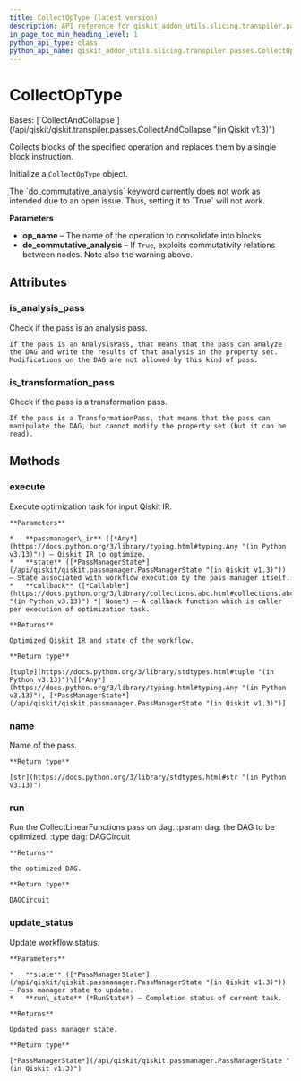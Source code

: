 ```yaml
---
title: CollectOpType (latest version)
description: API reference for qiskit_addon_utils.slicing.transpiler.passes.CollectOpType in the latest version of qiskit-addon-utils
in_page_toc_min_heading_level: 1
python_api_type: class
python_api_name: qiskit_addon_utils.slicing.transpiler.passes.CollectOpType
---
```


# CollectOpType

<Class id="qiskit_addon_utils.slicing.transpiler.passes.CollectOpType" isDedicatedPage={true} github="https://github.com/Qiskit/qiskit-addon-utils/tree/stable/0.1/qiskit_addon_utils/slicing/transpiler/passes/collect_op_type.py#L28-L58" signature="CollectOpType(*args, **kwargs)" modifiers="class">
  Bases: [`CollectAndCollapse`](/api/qiskit/qiskit.transpiler.passes.CollectAndCollapse "(in Qiskit v1.3)")

  Collects blocks of the specified operation and replaces them by a single block instruction.

  Initialize a `CollectOpType` object.

  <Admonition title="Warning" type="caution">
    The `do_commutative_analysis` keyword currently does not work as intended due to an open issue. Thus, setting it to `True` will not work.
  </Admonition>

  **Parameters**

  *   **op\_name** – The name of the operation to consolidate into blocks.
  *   **do\_commutative\_analysis** – If `True`, exploits commutativity relations between nodes. Note also the warning above.

  ## Attributes

  ### is\_analysis\_pass

  <Attribute id="qiskit_addon_utils.slicing.transpiler.passes.CollectOpType.is_analysis_pass">
    Check if the pass is an analysis pass.

    If the pass is an AnalysisPass, that means that the pass can analyze the DAG and write the results of that analysis in the property set. Modifications on the DAG are not allowed by this kind of pass.
  </Attribute>

  ### is\_transformation\_pass

  <Attribute id="qiskit_addon_utils.slicing.transpiler.passes.CollectOpType.is_transformation_pass">
    Check if the pass is a transformation pass.

    If the pass is a TransformationPass, that means that the pass can manipulate the DAG, but cannot modify the property set (but it can be read).
  </Attribute>

  ## Methods

  ### execute

  <Function id="qiskit_addon_utils.slicing.transpiler.passes.CollectOpType.execute" signature="execute(passmanager_ir, state, callback=None)">
    Execute optimization task for input Qiskit IR.

    **Parameters**

    *   **passmanager\_ir** ([*Any*](https://docs.python.org/3/library/typing.html#typing.Any "(in Python v3.13)")) – Qiskit IR to optimize.
    *   **state** ([*PassManagerState*](/api/qiskit/qiskit.passmanager.PassManagerState "(in Qiskit v1.3)")) – State associated with workflow execution by the pass manager itself.
    *   **callback** ([*Callable*](https://docs.python.org/3/library/collections.abc.html#collections.abc.Callable "(in Python v3.13)") *| None*) – A callback function which is caller per execution of optimization task.

    **Returns**

    Optimized Qiskit IR and state of the workflow.

    **Return type**

    [tuple](https://docs.python.org/3/library/stdtypes.html#tuple "(in Python v3.13)")\[[*Any*](https://docs.python.org/3/library/typing.html#typing.Any "(in Python v3.13)"), [*PassManagerState*](/api/qiskit/qiskit.passmanager.PassManagerState "(in Qiskit v1.3)")]
  </Function>

  ### name

  <Function id="qiskit_addon_utils.slicing.transpiler.passes.CollectOpType.name" signature="name()">
    Name of the pass.

    **Return type**

    [str](https://docs.python.org/3/library/stdtypes.html#str "(in Python v3.13)")
  </Function>

  ### run

  <Function id="qiskit_addon_utils.slicing.transpiler.passes.CollectOpType.run" signature="run(dag)">
    Run the CollectLinearFunctions pass on dag. :param dag: the DAG to be optimized. :type dag: DAGCircuit

    **Returns**

    the optimized DAG.

    **Return type**

    DAGCircuit
  </Function>

  ### update\_status

  <Function id="qiskit_addon_utils.slicing.transpiler.passes.CollectOpType.update_status" signature="update_status(state, run_state)">
    Update workflow status.

    **Parameters**

    *   **state** ([*PassManagerState*](/api/qiskit/qiskit.passmanager.PassManagerState "(in Qiskit v1.3)")) – Pass manager state to update.
    *   **run\_state** (*RunState*) – Completion status of current task.

    **Returns**

    Updated pass manager state.

    **Return type**

    [*PassManagerState*](/api/qiskit/qiskit.passmanager.PassManagerState "(in Qiskit v1.3)")
  </Function>
</Class>

